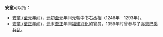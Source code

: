 '''安童'''可以指：
* [[安童_(至元年间)|安童 (至元年间)]]，[[元|元]]初[[至元_(忽必烈)|至元]]年间元朝中书右丞相（1248年－1293年）。
* [[安童_(至正年间)|安童 (至正年间)]]，[[元|元]]末[[至正|至正]]年间[[福建|福建]][[兴化分省|兴化]]的官员，1359年时曾参与了[[亦思巴奚兵乱|亦思巴奚兵乱]]。
{{disambig|Cat=二字人名消歧義}}